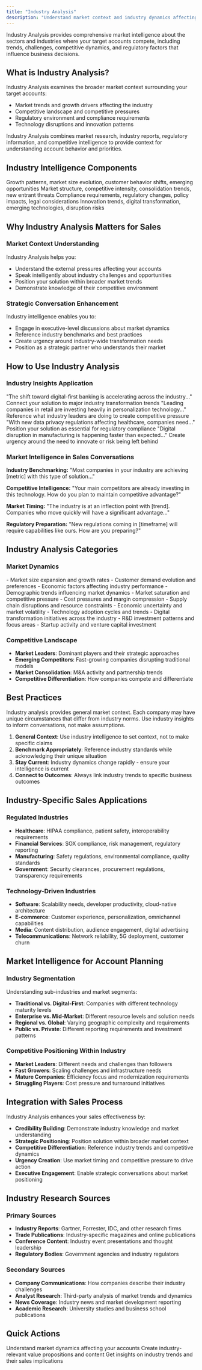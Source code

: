 ```yaml
---
title: "Industry Analysis"
description: "Understand market context and industry dynamics affecting your accounts"
---
```


Industry Analysis provides comprehensive market intelligence about the sectors and industries where your target accounts compete, including trends, challenges, competitive dynamics, and regulatory factors that influence business decisions.

## What is Industry Analysis?

Industry Analysis examines the broader market context surrounding your target accounts:

- Market trends and growth drivers affecting the industry
- Competitive landscape and competitive pressures
- Regulatory environment and compliance requirements
- Technology disruptions and innovation patterns

<Info>
  Industry Analysis combines market research, industry reports, regulatory information, and competitive intelligence to provide context for understanding account behavior and priorities.
</Info>

## Industry Intelligence Components

<CardGroup cols={2}>
  <Card title="Market Trends" icon="trending-up">
    Growth patterns, market size evolution, customer behavior shifts, emerging opportunities
  </Card>
  <Card title="Competitive Dynamics" icon="chess">
    Market structure, competitive intensity, consolidation trends, new entrant threats
  </Card>
  <Card title="Regulatory Environment" icon="gavel">
    Compliance requirements, regulatory changes, policy impacts, legal considerations
  </Card>
  <Card title="Technology Disruption" icon="microchip">
    Innovation trends, digital transformation, emerging technologies, disruption risks
  </Card>
</CardGroup>

## Why Industry Analysis Matters for Sales

### **Market Context Understanding**

Industry Analysis helps you:

- Understand the external pressures affecting your accounts
- Speak intelligently about industry challenges and opportunities
- Position your solution within broader market trends
- Demonstrate knowledge of their competitive environment

### **Strategic Conversation Enhancement**

Industry intelligence enables you to:

- Engage in executive-level discussions about market dynamics
- Reference industry benchmarks and best practices
- Create urgency around industry-wide transformation needs
- Position as a strategic partner who understands their market

## How to Use Industry Analysis

### **Industry Insights Application**

<Tabs>
  <Tab title="Trend Positioning">
    "The shift toward digital-first banking is accelerating across the industry..."
    Connect your solution to major industry transformation trends
  </Tab>
  <Tab title="Competitive Context">
    "Leading companies in retail are investing heavily in personalization technology..."
    Reference what industry leaders are doing to create competitive pressure
  </Tab>
  <Tab title="Regulatory Alignment">
    "With new data privacy regulations affecting healthcare, companies need..."
    Position your solution as essential for regulatory compliance
  </Tab>
  <Tab title="Innovation Urgency">
    "Digital disruption in manufacturing is happening faster than expected..."
    Create urgency around the need to innovate or risk being left behind
  </Tab>
</Tabs>

### **Market Intelligence in Sales Conversations**

**Industry Benchmarking:**
"Most companies in your industry are achieving [metric] with this type of solution..."

**Competitive Intelligence:**
"Your main competitors are already investing in this technology. How do you plan to maintain competitive advantage?"

**Market Timing:**
"The industry is at an inflection point with [trend]. Companies who move quickly will have a significant advantage..."

**Regulatory Preparation:**
"New regulations coming in [timeframe] will require capabilities like ours. How are you preparing?"

## Industry Analysis Categories

### **Market Dynamics**

<AccordionGroup>
  <Accordion title="Growth Drivers">
    - Market size expansion and growth rates
    - Customer demand evolution and preferences
    - Economic factors affecting industry performance
    - Demographic trends influencing market dynamics
  </Accordion>
  <Accordion title="Challenges & Headwinds">
    - Market saturation and competitive pressure
    - Cost pressures and margin compression
    - Supply chain disruptions and resource constraints
    - Economic uncertainty and market volatility
  </Accordion>
  <Accordion title="Innovation Patterns">
    - Technology adoption cycles and trends
    - Digital transformation initiatives across the industry
    - R&D investment patterns and focus areas
    - Startup activity and venture capital investment
  </Accordion>
</AccordionGroup>

### **Competitive Landscape**

- **Market Leaders**: Dominant players and their strategic approaches
- **Emerging Competitors**: Fast-growing companies disrupting traditional models
- **Market Consolidation**: M&A activity and partnership trends
- **Competitive Differentiation**: How companies compete and differentiate

## Best Practices

<Warning>
  Industry analysis provides general market context. Each company may have unique circumstances that differ from industry norms. Use industry insights to inform conversations, not make assumptions.
</Warning>

1. **General Context**: Use industry intelligence to set context, not to make specific claims
2. **Benchmark Appropriately**: Reference industry standards while acknowledging their unique situation
3. **Stay Current**: Industry dynamics change rapidly - ensure your intelligence is current
4. **Connect to Outcomes**: Always link industry trends to specific business outcomes

## Industry-Specific Sales Applications

### **Regulated Industries**

- **Healthcare**: HIPAA compliance, patient safety, interoperability requirements
- **Financial Services**: SOX compliance, risk management, regulatory reporting
- **Manufacturing**: Safety regulations, environmental compliance, quality standards
- **Government**: Security clearances, procurement regulations, transparency requirements

### **Technology-Driven Industries**

- **Software**: Scalability needs, developer productivity, cloud-native architecture
- **E-commerce**: Customer experience, personalization, omnichannel capabilities
- **Media**: Content distribution, audience engagement, digital advertising
- **Telecommunications**: Network reliability, 5G deployment, customer churn

## Market Intelligence for Account Planning

### **Industry Segmentation**

Understanding sub-industries and market segments:

- **Traditional vs. Digital-First**: Companies with different technology maturity levels
- **Enterprise vs. Mid-Market**: Different resource levels and solution needs
- **Regional vs. Global**: Varying geographic complexity and requirements
- **Public vs. Private**: Different reporting requirements and investment patterns

### **Competitive Positioning Within Industry**

- **Market Leaders**: Different needs and challenges than followers
- **Fast Growers**: Scaling challenges and infrastructure needs
- **Mature Companies**: Efficiency focus and modernization requirements
- **Struggling Players**: Cost pressure and turnaround initiatives

## Integration with Sales Process

Industry Analysis enhances your sales effectiveness by:

- **Credibility Building**: Demonstrate industry knowledge and market understanding
- **Strategic Positioning**: Position solution within broader market context
- **Competitive Differentiation**: Reference industry trends and competitive dynamics
- **Urgency Creation**: Use market timing and competitive pressure to drive action
- **Executive Engagement**: Enable strategic conversations about market positioning

## Industry Research Sources

### **Primary Sources**

- **Industry Reports**: Gartner, Forrester, IDC, and other research firms
- **Trade Publications**: Industry-specific magazines and online publications
- **Conference Content**: Industry event presentations and thought leadership
- **Regulatory Bodies**: Government agencies and industry regulators

### **Secondary Sources**

- **Company Communications**: How companies describe their industry challenges
- **Analyst Research**: Third-party analysis of market trends and dynamics
- **News Coverage**: Industry news and market development reporting
- **Academic Research**: University studies and business school publications

## Quick Actions

<CardGroup cols={3}>
  <Card title="Review Industry Context" icon="industry">
    Understand market dynamics affecting your accounts
  </Card>
  <Card title="Build Market Messaging" icon="megaphone">
    Create industry-relevant value propositions and content
  </Card>
  <Card title="Ask AI Assistant" icon="message" href="/account-intelligence/ai-assistant">
    Get insights on industry trends and their sales implications
  </Card>
</CardGroup>